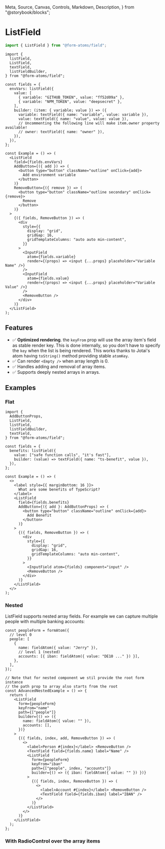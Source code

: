   Meta,
  Source,
  Canvas,
  Controls,
  Markdown,
  Description,
} from "@storybook/blocks";

<Meta title="components/ListField" />

# ListField

<Description of={ListFieldStories.Primary} />

```ts
import { ListField } from "@form-atoms/field";
```

<Canvas sourceState="none" of={ListFieldStories.Primary} />

```tsx
import {
  listField,
  ListField,
  textField,
  listFieldBuilder,
} from "@form-atoms/field";

const fields = {
  envVars: listField({
    value: [
      { variable: "GITHUB_TOKEN", value: "ff52d09a" },
      { variable: "NPM_TOKEN", value: "deepsecret" },
    ],
    builder: (item: { variable; value }) => ({
      variable: textField({ name: "variable", value: variable }),
      value: textField({ name: "value", value: value }),
      // Uncommenting the following line will make item.owner property available!
      // owner: textField({ name: "owner" }),
    }),
  }),
};

const Example = () => (
  <ListField
    field={fields.envVars}
    AddButton={({ add }) => (
      <button type="button" className="outline" onClick={add}>
        Add environment variable
      </button>
    )}
    RemoveButton={({ remove }) => (
      <button type="button" className="outline secondary" onClick={remove}>
        Remove
      </button>
    )}
  >
    {({ fields, RemoveButton }) => (
      <div
        style={{
          display: "grid",
          gridGap: 16,
          gridTemplateColumns: "auto auto min-content",
        }}
      >
        <InputField
          atom={fields.variable}
          render={(props) => <input {...props} placeholder="Variable Name" />}
        />
        <InputField
          atom={fields.value}
          render={(props) => <input {...props} placeholder="Variable Value" />}
        />
        <RemoveButton />
      </div>
    )}
  </ListField>
);
```

## Features

- ✅ **Optimized rendering**. the `keyFrom` prop will use the array item's field as stable render key. This is done internally, so you don't have to specify the `key` when the list is being rendered.
  This works thanks to Jotai's atom having `toString()` method providing stable `atomKey`.
- ✅ Can render `<Empty />` when array length is 0.
- ✅ Handles adding and removal of array items.
- ✅ Supports deeply nested arrays in arrays.

## Examples

### Flat

<Description of={ListFieldStories.Flat} />

<Canvas sourceState="none" of={ListFieldStories.Flat} />

```tsx
import {
  AddButtonProps,
  ListField,
  listField,
  listFieldBuilder,
  textField,
} from "@form-atoms/field";

const fields = {
  benefits: listField({
    value: ["safe function calls", "it's fast"],
    builder: (value) => textField({ name: "ts-benefit", value }),
  }),
};

const Example = () => (
  <>
    <label style={{ marginBottom: 16 }}>
      What are some benefits of TypeScript?
    </label>
    <ListField
      field={fields.benefits}
      AddButton={({ add }: AddButtonProps) => (
        <button type="button" className="outline" onClick={add}>
          Add Benefit
        </button>
      )}
    >
      {({ fields, RemoveButton }) => (
        <div
          style={{
            display: "grid",
            gridGap: 16,
            gridTemplateColumns: "auto min-content",
          }}
        >
          <InputField atom={fields} component="input" />
          <RemoveButton />
        </div>
      )}
    </ListField>
  </>
);
```

### Nested

ListField supports nested array fields.
For example we can capture multiple people with multiple banking accounts:

<Canvas sourceState="none" of={ListFieldStories.Nested} />

```tsx
const peopleForm = formAtom({
  // level 0
  people: [
    {
      name: fieldAtom({ value: "Jerry" }),
      // level 1 (nested)
      accounts: [{ iban: fieldAtom({ value: "DE10 ..." }) }],
    },
  ],
});

// Note that for nested component we stil provide the root form instance
// the path prop to array also starts from the root
const AdvancedNestedExample = () => {
  return (
    <ListField
      form={peopleForm}
      keyFrom="name"
      path={["people"]}
      builder={() => ({
        name: fieldAtom({ value: "" }),
        accounts: [],
      })}
    >
      {({ fields, index, add, RemoveButton }) => (
        <>
          <label>Person #{index}</label> <RemoveButton />
          <TextField field={fields.name} label="Name" />
          <ListField
            form={peopleForm}
            keyFrom="iban"
            path={["people", index, "accounts"]}
            builder={() => ({ iban: fieldAtom({ value: "" }) })}
          >
            {({ fields, index, RemoveButton }) => (
              <>
                <label>Account #{index}</label> <RemoveButton />
                <TextField field={fields.iban} label="IBAN" />
              </>
            )}
          </ListField>
        </>
      )}
    </ListField>
  );
};
```

### With RadioControl over the array items

<Canvas sourceState="none" of={ListFieldStories.WithRadioControl} />
